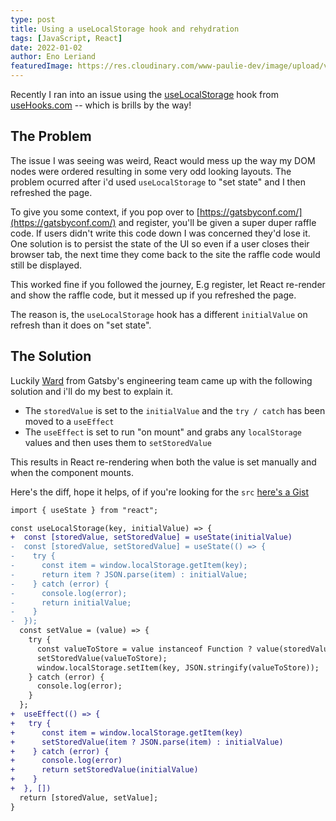```yaml
---
type: post
title: Using a useLocalStorage hook and rehydration
tags: [JavaScript, React]
date: 2022-01-02
author: Eno Leriand
featuredImage: https://res.cloudinary.com/www-paulie-dev/image/upload/v1641062596/paulie.dev/2022/01/use-local-storage_hj0ddg.jpg
---
```


Recently I ran into an issue using the [useLocalStorage](https://usehooks.com/useLocalStorage) hook from
[useHooks.com](https://usehooks.com/) -- which is brills by the way!

## The Problem

The issue I was seeing was weird, React would mess up the way my DOM nodes were ordered resulting in some very odd
looking layouts. The problem ocurred after i'd used `useLocalStorage` to "set state" and I then refreshed the page.

To give you some context, if you pop over to [https://gatsbyconf.com/](https://gatsbyconf.com/) and register, you'll be
given a super duper raffle code. If users didn't write this code down I was concerned they'd lose it. One solution is to
persist the state of the UI so even if a user closes their browser tab, the next time they come back to the site the
raffle code would still be displayed.

This worked fine if you followed the journey, E.g register, let React re-render and show the raffle code, but it messed
up if you refreshed the page.

The reason is, the `useLocalStorage` hook has a different `initialValue` on refresh than it does on "set state".

## The Solution

Luckily [Ward](https://twitter.com/wardpeet) from Gatsby's engineering team came up with the following solution and i'll
do my best to explain it.

- The `storedValue` is set to the `initialValue` and the `try / catch` has been moved to a `useEffect`
- The `useEffect` is set to run "on mount" and grabs any `localStorage` values and then uses them to `setStoredValue`

This results in React re-rendering when both the value is set manually and when the component mounts.

Here's the diff, hope it helps, of if you're looking for the `src`
[here's a Gist](https://gist.github.com/PaulieScanlon/433f3113e42da97339e6707278f9524c)

```diff
import { useState } from "react";

const useLocalStorage(key, initialValue) => {
+  const [storedValue, setStoredValue] = useState(initialValue)
-  const [storedValue, setStoredValue] = useState(() => {
-    try {
-      const item = window.localStorage.getItem(key);
-      return item ? JSON.parse(item) : initialValue;
-    } catch (error) {
-      console.log(error);
-      return initialValue;
-    }
-  });
  const setValue = (value) => {
    try {
      const valueToStore = value instanceof Function ? value(storedValue) : value;
      setStoredValue(valueToStore);
      window.localStorage.setItem(key, JSON.stringify(valueToStore));
    } catch (error) {
      console.log(error);
    }
  };
+  useEffect(() => {
+   try {
+      const item = window.localStorage.getItem(key)
+      setStoredValue(item ? JSON.parse(item) : initialValue)
+    } catch (error) {
+      console.log(error)
+      return setStoredValue(initialValue)
+    }
+  }, [])
  return [storedValue, setValue];
}
```
